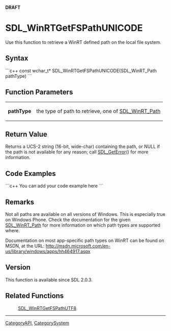 <span color="red">'''DRAFT'''</span>

<!-- #*^*^*^*^*See http://wiki.libsdl.org/moin.cgi/SGFunctions for details on editing this page*^*^*^*^* -->


= SDL_WinRTGetFSPathUNICODE =
Use this function to retrieve a WinRT defined path on the local file system.




== Syntax ==
```c++
const wchar_t* SDL_WinRTGetFSPathUNICODE(SDL_WinRT_Path pathType)
```


== Function Parameters ==
{|
|'''pathType'''
|the type of path to retrieve, one of [[SDL_WinRT_Path]]
|}


== Return Value ==
Returns a UCS-2 string (16-bit, wide-char) containing the path, or NULL if the path is not available for any reason; call [[SDL_GetError]]() for more information.


== Code Examples ==
```c++
You can add your code example here
```

<!-- #Leave this section as-is unless you have a code example to put in.  In that case, replace You can add your code example here with your code example following the Style Guide instructions.  Leave the rest of the markup alone and delete this comment. -->


== Remarks ==
Not all paths are available on all versions of Windows.  This is especially true on Windows Phone.  Check the documentation for the given [[SDL_WinRT_Path]] for more information on which path types are supported where.

Documentation on most app-specific path types on WinRT can be found on MSDN, at the URL: http://msdn.microsoft.com/en-us/library/windows/apps/hh464917.aspx


== Version ==
This function is available since SDL 2.0.3.


== Related Functions ==
:[[SDL_WinRTGetFSPathUTF8]]
<!-- #Remove this section if empty -->

----
[[CategoryAPI]], [[CategorySystem]]
<!-- #See the Style Guide for instructions on editing the footer. -->
